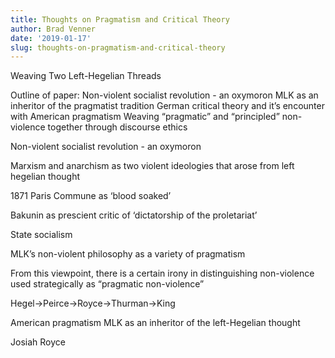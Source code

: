 ```yaml
---
title: Thoughts on Pragmatism and Critical Theory
author: Brad Venner
date: '2019-01-17'
slug: thoughts-on-pragmatism-and-critical-theory
---
```


Weaving Two Left-Hegelian Threads

Outline of paper:
Non-violent socialist revolution - an oxymoron
MLK as an inheritor of the pragmatist tradition
German critical theory and it’s encounter with American pragmatism
Weaving “pragmatic” and “principled” non-violence together through discourse ethics

Non-violent socialist revolution - an oxymoron

Marxism and anarchism as two violent ideologies that arose from left hegelian thought

1871 Paris Commune as ‘blood soaked’

Bakunin as prescient critic of ‘dictatorship of the proletariat’

State socialism

MLK’s non-violent philosophy as a variety of pragmatism

From this viewpoint, there is a certain irony in distinguishing non-violence used strategically as “pragmatic non-violence”

Hegel->Peirce->Royce->Thurman->King


American pragmatism
MLK as an inheritor of the left-Hegelian thought

Josiah Royce
